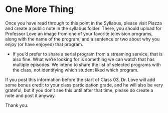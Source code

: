 # One More Thing

Once you have read through to this point in the Syllabus, please visit Piazza and create a public note in the syllabus folder. There, you should upload for Professor Love an image from one of your favorite television programs, along with the name of the program, and a sentence or two about why you enjoy (or have enjoyed) that program. 

- If you'd prefer to share a serial program from a streaming service, that is also fine. What we're looking for is something we can watch that has multiple episodes. We intend to share the list of selected programs with the class, not identifying which student liked which program.

If you post this information before the start of Class 03, Dr. Love will add some bonus credit to your class participation grade, and he will also be very grateful, but if you don't see this until after that time, please do create a note and post it anyway.

Thank you.
